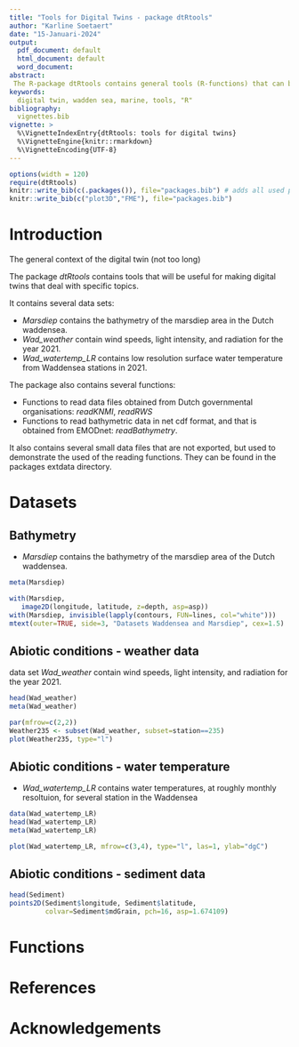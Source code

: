 ```yaml
---
title: "Tools for Digital Twins - package dtRtools"
author: "Karline Soetaert"
date: "15-Januari-2024"
output:
  pdf_document: default
  html_document: default
  word_document: 
abstract: 
 The R-package dtRtools contains general tools (R-functions) that can be used for making the ecological digital twinss. It contains functions to read datafiles obtained from Dutch governmental organisations (which are in Dutch!), or to read and prepare bathymetric file. Other useful functions are to convert the spatial coordinates used in the Netherlands to more convenient latitude-longitude coordinates, or to interpolate spatially-distinct timeseries to other spatial points. 
keywords:
  digital twin, wadden sea, marine, tools, "R"
bibliography: 
  vignettes.bib 
vignette: >
  %\VignetteIndexEntry{dtRtools: tools for digital twins}
  %\VignetteEngine{knitr::rmarkdown}
  %\VignetteEncoding{UTF-8}
---
```


```r
options(width = 120)
require(dtRtools)
knitr::write_bib(c(.packages()), file="packages.bib") # adds all used pacakages to bib
knitr::write_bib(c("plot3D","FME"), file="packages.bib")
```

# Introduction

The general context of the digital twin (not too long)

The package *dtRtools* contains tools that will be useful for making digital twins that deal with specific topics.

It contains several data sets:

-   *Marsdiep* contains the bathymetry of the marsdiep area in the Dutch waddensea.
-   *Wad_weather* contain wind speeds, light intensity, and radiation for the year 2021.
-   *Wad_watertemp_LR* contains low resolution surface water temperature from Waddensea stations in 2021.

The package also contains several functions:

-   Functions to read data files obtained from Dutch governmental organisations: *readKNMI*, *readRWS*
-   Functions to read bathymetric data in net cdf format, and that is obtained from EMODnet: *readBathymetry*.

It also contains several small data files that are not exported, but used to demonstrate the used of the reading functions. They can be found in the packages extdata directory.

# Datasets

## Bathymetry

-   *Marsdiep* contains the bathymetry of the marsdiep area of the Dutch waddensea.

```r
meta(Marsdiep)
```

```r
with(Marsdiep, 
   image2D(longitude, latitude, z=depth, asp=asp))
with(Marsdiep, invisible(lapply(contours, FUN=lines, col="white")))
mtext(outer=TRUE, side=3, "Datasets Waddensea and Marsdiep", cex=1.5)

```

## Abiotic conditions - weather data

data set *Wad_weather* contain wind speeds, light intensity, and radiation for the year 2021.

```r
head(Wad_weather)
meta(Wad_weather)
```

```r
par(mfrow=c(2,2))
Weather235 <- subset(Wad_weather, subset=station==235)
plot(Weather235, type="l")
```

## Abiotic conditions - water temperature

-   *Wad_watertemp_LR* contains water temperatures, at roughly monthly resoltuion, for several station in the Waddensea

```r
data(Wad_watertemp_LR)
head(Wad_watertemp_LR)
meta(Wad_watertemp_LR)
```

```r
plot(Wad_watertemp_LR, mfrow=c(3,4), type="l", las=1, ylab="dgC")
```

## Abiotic conditions - sediment data

```r
head(Sediment)
points2D(Sediment$longitude, Sediment$latitude, 
         colvar=Sediment$mdGrain, pch=16, asp=1.674109)
```

# Functions

# References

::: {#vignettes}
:::

# Acknowledgements
